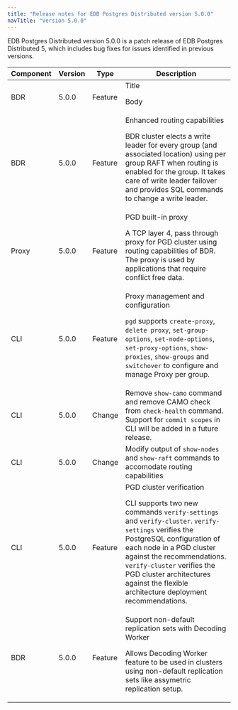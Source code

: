 ```yaml
---
title: "Release notes for EDB Postgres Distributed version 5.0.0"
navTitle: "Version 5.0.0"
---
```


EDB Postgres Distributed version 5.0.0 is a patch release of EDB Postgres Distributed 5, which includes bug fixes for issues identified in previous versions.

| Component | Version |  Type   |                                                   Description                                                           |
| --------- | ------- | ------- | ------------------------------------------------------------------------------------------------------------------------|
| BDR       | 5.0.0   | Feature | Title <p> Body </p> |
| BDR       | 5.0.0   | Feature | Enhanced routing capabilities <p> BDR cluster elects a write leader for every group (and associated location) using per group RAFT when routing is enabled for the group. It takes care of write leader failover and provides SQL commands to change a write leader. </p> |
| Proxy     | 5.0.0   | Feature | PGD built-in proxy <p>  A TCP layer 4, pass through proxy for PGD cluster using routing capabilities of BDR. The proxy is used by applications that require conflict free data. </p> |
| CLI       | 5.0.0   | Feature | Proxy management and configuration <p> `pgd` supports `create-proxy`, `delete proxy`, `set-group-options`, `set-node-options`, `set-proxy-options`, `show-proxies`, `show-groups` and `switchover` to configure and manage Proxy per group. </p> |
| CLI       | 5.0.0   | Change  | Remove `show-camo` command and remove CAMO check from `check-health` command. Support for `commit scopes` in CLI will be added in a future release. |
| CLI       | 5.0.0   | Change  | Modify output of `show-nodes` and `show-raft` commands to accomodate routing capabilities |
| CLI       | 5.0.0   | Feature | PGD cluster verification <p> CLI supports two new commands `verify-settings` and `verify-cluster`. `verify-settings` verifies the PostgreSQL configuration of each node in a PGD cluster against the recommendations. `verify-cluster` verifies the PGD cluster architectures against the flexible architecture deployment recommendations.</p> |
| BDR       | 5.0.0   | Feature | Support non-default replication sets with Decoding Worker <p> Allows Decoding Worker feature to be used in clusters using non-default replication sets like assymetric replication setup. </p> |
